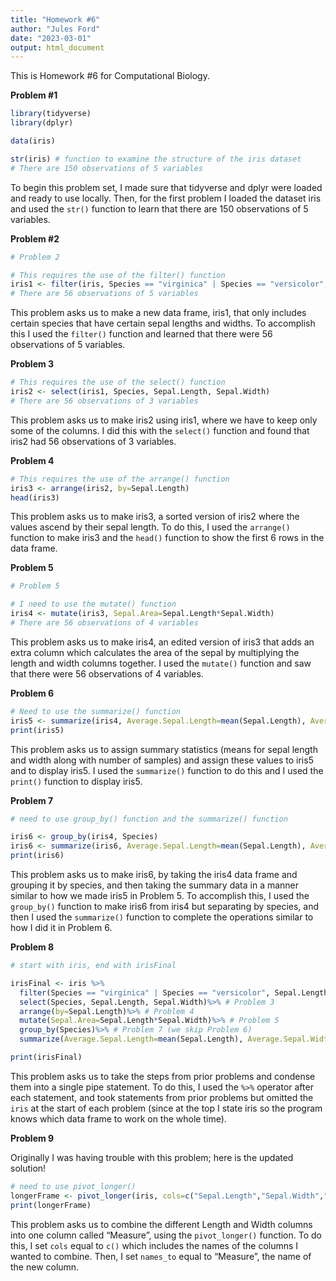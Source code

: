 ```yaml
---
title: "Homework #6"
author: "Jules Ford"
date: "2023-03-01"
output: html_document
---
```


This is Homework #6 for Computational Biology.


**Problem #1**

```r
library(tidyverse)
library(dplyr)

data(iris)

str(iris) # function to examine the structure of the iris dataset
# There are 150 observations of 5 variables
```

To begin this problem set, I made sure that tidyverse and dplyr were loaded and ready to use locally. Then, for the first problem I loaded the dataset iris and used the `str()` function to learn that there are 150 observations of 5 variables.

**Problem #2**

```r
# Problem 2

# This requires the use of the filter() function
iris1 <- filter(iris, Species == "virginica" | Species == "versicolor", Sepal.Length > 6, Sepal.Width > 2.5)
# There are 56 observations of 5 variables
```
This problem asks us to make a new data frame, iris1, that only includes certain species that have certain sepal lengths and widths. To accomplish this I used the `filter()` function and learned that there were 56 observations of 5 variables.

**Problem 3**

```r
# This requires the use of the select() function
iris2 <- select(iris1, Species, Sepal.Length, Sepal.Width)
# There are 56 observations of 3 variables
```
This problem asks us to make iris2 using iris1, where we have to keep only some of the columns. I did this with the `select()` function and found that iris2 had 56 observations of 3 variables.

**Problem 4**

```r
# This requires the use of the arrange() function
iris3 <- arrange(iris2, by=Sepal.Length)
head(iris3)
```
This problem asks us to make iris3, a sorted version of iris2 where the values ascend by their sepal length. To do this, I used the `arrange()` function to make iris3 and the `head()` function to show the first 6 rows in the data frame.

**Problem 5**

```r
# Problem 5

# I need to use the mutate() function
iris4 <- mutate(iris3, Sepal.Area=Sepal.Length*Sepal.Width)
# There are 56 observations of 4 variables
```
This problem asks us to make iris4, an edited version of iris3 that adds an extra column which calculates the area of the sepal by multiplying the length and width columns together. I used the `mutate()` function and saw that there were 56 observations of 4 variables.

**Problem 6**

```r
# Need to use the summarize() function
iris5 <- summarize(iris4, Average.Sepal.Length=mean(Sepal.Length), Average.Sepal.Width=mean(Sepal.Width), Sample.Size=n())
print(iris5)
```

This problem asks us to assign summary statistics (means for sepal length and width along with number of samples) and assign these values to iris5 and to display iris5. I used the `summarize()` function to do this and I used the `print()` function to display iris5.

**Problem 7**

```r
# need to use group_by() function and the summarize() function

iris6 <- group_by(iris4, Species)
iris6 <- summarize(iris6, Average.Sepal.Length=mean(Sepal.Length), Average.Sepal.Width=mean(Sepal.Width), Sample.Size=n())
print(iris6)
```

This problem asks us to make iris6, by taking the iris4 data frame and grouping it by species, and then taking the summary data in a manner similar to how we made iris5 in Problem 5. To accomplish this, I used the `group_by()` function to make iris6 from iris4 but separating by species, and then I used the `summarize()` function to complete the operations similar to how I did it in Problem 6.

**Problem 8**

```r
# start with iris, end with irisFinal

irisFinal <- iris %>%
  filter(Species == "virginica" | Species == "versicolor", Sepal.Length > 6, Sepal.Width > 2.5)%>% # Problem 2 (we skip Problem 1)
  select(Species, Sepal.Length, Sepal.Width)%>% # Problem 3
  arrange(by=Sepal.Length)%>% # Problem 4
  mutate(Sepal.Area=Sepal.Length*Sepal.Width)%>% # Problem 5
  group_by(Species)%>% # Problem 7 (we skip Problem 6)
  summarize(Average.Sepal.Length=mean(Sepal.Length), Average.Sepal.Width=mean(Sepal.Width), Sample.Size=n()) # Problem 7

print(irisFinal)
```

This problem asks us to take the steps from prior problems and condense them into a single pipe statement. To do this, I used the `%>%` operator after each statement, and took statements from prior problems but omitted the `iris` at the start of each problem (since at the top I state iris so the program knows which data frame to work on the whole time).

**Problem 9**

Originally I was having trouble with this problem; here is the updated solution!

```r
# need to use pivot_longer()
longerFrame <- pivot_longer(iris, cols=c("Sepal.Length","Sepal.Width","Petal.Length","Petal.Width"), names_to="Measure")
print(longerFrame)
```

This problem asks us to combine the different Length and Width columns into one column called "Measure", using the `pivot_longer()` function. To do this, I set `cols` equal to `c()` which includes the names of the columns I wanted to combine. Then, I set `names_to` equal to "Measure", the name of the new column.
